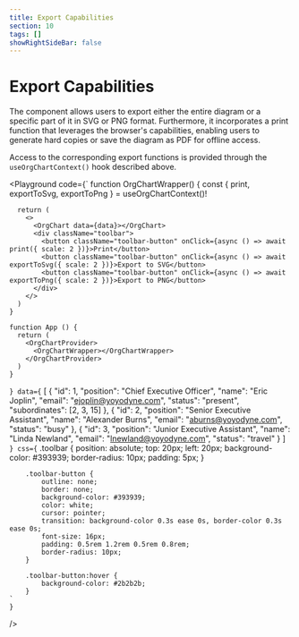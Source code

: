 ```yaml
---
title: Export Capabilities
section: 10
tags: []
showRightSideBar: false
---
```


# Export Capabilities

The component allows users to export either the entire diagram or a specific part of it in SVG or PNG format.
Furthermore, it incorporates a print function that leverages the browser's capabilities, enabling users to generate
hard copies or save the diagram as PDF for offline access.

Access to the corresponding export functions is provided through the `useOrgChartContext()` hook described above.

<Playground
    code={`
function OrgChartWrapper() {
  const { print, exportToSvg, exportToPng } = useOrgChartContext()!

      return (
        <>
          <OrgChart data={data}></OrgChart>
          <div className="toolbar">
            <button className="toolbar-button" onClick={async () => await print({ scale: 2 })}>Print</button>
            <button className="toolbar-button" onClick={async () => await exportToSvg({ scale: 2 })}>Export to SVG</button>
            <button className="toolbar-button" onClick={async () => await exportToPng({ scale: 2 })}>Export to PNG</button>
          </div>
        </>
      )
    }

    function App () {
      return (
        <OrgChartProvider>
          <OrgChartWrapper></OrgChartWrapper>
        </OrgChartProvider>
      )
    }
`}
    data={`
    [
     {
       "id": 1,
       "position": "Chief Executive Officer",
       "name": "Eric Joplin",
       "email": "ejoplin@yoyodyne.com",
       "status": "present",
       "subordinates": [2, 3, 15]
     },
     {
       "id": 2,
       "position": "Senior Executive Assistant",
       "name": "Alexander Burns",
       "email": "aburns@yoyodyne.com",
       "status": "busy"
     },
     {
       "id": 3,
       "position": "Junior Executive Assistant",
       "name": "Linda Newland",
       "email": "lnewland@yoyodyne.com",
       "status": "travel"
     }
   ]
  `}
    css={`
        .toolbar {
            position: absolute;
            top: 20px;
            left: 20px;
            background-color: #393939;
            border-radius: 10px;
            padding: 5px;
        }

        .toolbar-button {
            outline: none;
            border: none;
            background-color: #393939;
            color: white;
            cursor: pointer;
            transition: background-color 0.3s ease 0s, border-color 0.3s ease 0s;
            font-size: 16px;
            padding: 0.5rem 1.2rem 0.5rem 0.8rem;
            border-radius: 10px;
        }

        .toolbar-button:hover {
            background-color: #2b2b2b;
        }
    `
    }
/>